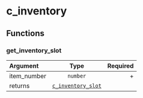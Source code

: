 # c_inventory

## Functions

### get_inventory_slot

| Argument    |                           Type                           | Required |
| :---------- | :------------------------------------------------------: | -------: |
| item_number |                         `number`                         |        + |
| returns     | [`c_inventory_slot`](/classes/c_object/c_inventory_slot) |          |
